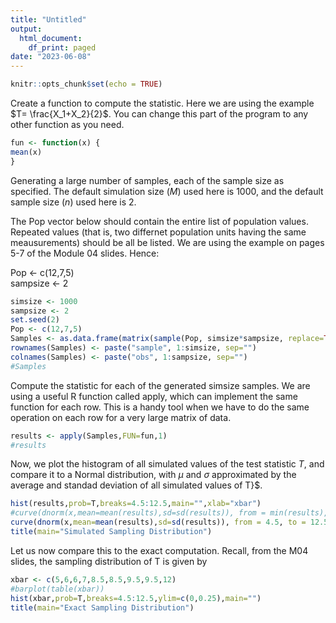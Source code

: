 ```yaml
---
title: "Untitled"
output:
  html_document:
    df_print: paged
date: "2023-06-08"
---
```


```r
knitr::opts_chunk$set(echo = TRUE)
```

Create a function to compute the statistic. Here we are using the example 
$T= \frac{X_1+X_2}{2}$. You can change this part of the program to any other
function as you need. 

```r
fun <- function(x) {
mean(x)
}
```


Generating a large number of samples, each of the sample size as specified. 
The default simulation size $(M)$ used here is 1000, and the default 
sample size $(n)$ used here is 2. 

The Pop vector below should contain the entire list of population values. Repeated 
values (that is, two differnet population units having the same meausurements) should be 
all be listed. We are using the example on pages 5-7 of the Module 04 slides. Hence:

Pop <- c(12,7,5)  
sampsize <- 2


```r
simsize <- 1000
sampsize <- 2
set.seed(2)
Pop <- c(12,7,5)
Samples <- as.data.frame(matrix(sample(Pop, simsize*sampsize, replace=TRUE),ncol=sampsize))
rownames(Samples) <- paste("sample", 1:simsize, sep="")
colnames(Samples) <- paste("obs", 1:sampsize, sep="")
#Samples
```


Compute the statistic for each of the generated simsize samples. We are using a useful
R function called apply, which can implement the same function for each row. 
This is a handy tool when we have to do the same operation on each row for a very large
matrix of data. 

```r
results <- apply(Samples,FUN=fun,1)
#results
```


Now, we plot the histogram of all simulated values of the test statistic $T$, and compare it to 
a Normal distribution, with $\mu$ and $\sigma$ approximated by the average and standad deviation
of all simulated values of T}$. 


```r
hist(results,prob=T,breaks=4.5:12.5,main="",xlab="xbar")
#curve(dnorm(x,mean=mean(results),sd=sd(results)), from = min(results), to = max(results),add=T,col="red") 
curve(dnorm(x,mean=mean(results),sd=sd(results)), from = 4.5, to = 12.5,add=T,col="red") 
title(main="Simulated Sampling Distribution")
```


Let us now compare this to the exact computation. Recall, from the M04 slides, the sampling distribution of T is given by

\begin{center}
\begin{tabular}{|c|r|r|r|r|r|r|}
\hline
t & 5 & 6 & 7 & 8.5 & 9.5 & 12 \\
\hline
$P(T=t)$ & $\frac{1}{9}$ & $\frac{2}{9}$ & $\frac{1}{9}$ & $\frac{2}{9}$ & $\frac{2}{9}$ & $\frac{1}{9} $ \\ 
\hline    
\end{tabular}    
\end{center}

```r
xbar <- c(5,6,6,7,8.5,8.5,9.5,9.5,12)
#barplot(table(xbar))
hist(xbar,prob=T,breaks=4.5:12.5,ylim=c(0,0.25),main="")
title(main="Exact Sampling Distribution")
```


